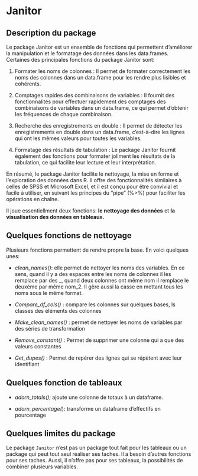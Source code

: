 # Janitor

## Description du package

Le package Janitor est un ensemble de fonctions qui permettent d'améliorer la manipulation et le formatage des données dans les data.frames. Certaines des principales fonctions du package Janitor sont:

1.  Formater les noms de colonnes : Il permet de formater correctement les noms des colonnes dans un data.frame pour les rendre plus lisibles et cohérents.

2.  Comptages rapides des combinaisons de variables : Il fournit des fonctionnalités pour effectuer rapidement des comptages des combinaisons de variables dans un data.frame, ce qui permet d'obtenir les fréquences de chaque combinaison.

3.  Recherche des enregistrements en double : Il permet de détecter les enregistrements en double dans un data.frame, c'est-à-dire les lignes qui ont les mêmes valeurs pour toutes les variables.

4.  Formatage des résultats de tabulation : Le package Janitor fournit également des fonctions pour formater joliment les résultats de la tabulation, ce qui facilite leur lecture et leur interprétation.

En résumé, le package Janitor facilite le nettoyage, la mise en forme et l'exploration des données dans R. Il offre des fonctionnalités similaires à celles de SPSS et Microsoft Excel, et il est conçu pour être convivial et facile à utiliser, en suivant les principes du "pipe" (%\>%) pour faciliter les opérations en chaîne.

Il joue essentiellment deux fonctions: **le nettoyage des données** et **la visualisation des données en tableaux.**

## Quelques fonctions de nettoyage

Plusieurs fonctions permettent de rendre propre la base. En voici quelques unes:

-   *clean_names()*: elle permet de nettoyer les noms des variables. En ce sens, quand il y a des espaces entre les noms de colonnes il les remplace par des \_, quand deux colonnes ont même nom il remplace le deuxème par même nom_2. Il gère aussi la casse en mettant tous les noms sous le même format.

-   *Compare_df_cols()* : compare les colonnes sur quelques bases, ls classes des éléments des colonnes

-   *Make_clean_names()* : permet de nettoyer les noms de variables par des séries de transformation

-   *Remove_constant()* : Permet de supprimer une colonne qui a que des valeurs constantes

-   *Get_dupes()* : Permet de repérer des lignes qui se répètent avec leur identifiant

## Quelques fonction de tableaux

-   *adorn_totals()*; ajoute une colonne de totaux à un dataframe.

-   *adorn_percentage(*): transforme un dataframe d'effectifs en pourcentage

## Quelques limites du package

Le package `Janitor` n'est pas un package tout fait pour les tableaux ou un package qui peut tout seul réaliser ses taches. Il a besoin d'autres fonctions pour ses taches. Aussi, il n'offre pas pour ses tableaux, la possibilités de combiner plusieurs variables.
